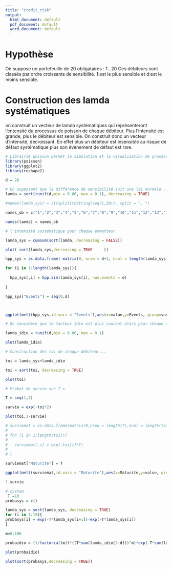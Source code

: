 ```yaml
---
title: "credit_risk"
output:
  html_document: default
  pdf_document: default
  word_document: default
---
```


# Hypothèse
On suppose un portefeuille de 20 obligataires : 1...20
Ces débiteurs sont classés par ordre croissants de sensibilité. 1:est le plus sensible et d:est le moins sensible.


# Construction des lamda systématiques

on construit un vecteur de lamda systématiques qui représenteront l'entensité du processus de poisson de chaque débiteur. Plus l'intensité est grande, plus le débiteur est sensible. On construit donc un vecteur d'intensité, décroissant. En effet plus un débiteur est insensible au risque de défaut systématique plus son évènement de défaut est rare.

```r

# Librairie poisson permet la simulation et la visualisation de processus de poisson
library(poisson)
library(ggplot2)
library(reshape2)

d = 20

# En supposant que la différence de sensibilité suit une loi normale... mais ceci dépend de la loi des lamada...
lamda = sort(runif(d,min = 0.06, max = 0.1), decreasing = TRUE)

#names(lamda_sys) = strsplit(toString(seq(1,20)), split = ", ")

names_ob = c("1","2","3","4","5","6","7","8","9","10","11","12","13","14","15","16","17","18","19","20")

names(lamda) = names_ob

# l'intensité systématique pour chaque emmetteur

lamda_sys = cumsum(sort(lamda, decreasing = FALSE))

plot( sort(lamda_sys,decreasing = TRUE     ))

```


```r
hpp_sys = as.data.frame( matrix(0, nrow = d+1, ncol = length(lamda_sys)))

for (i in 1:length(lamda_sys)){
  
  hpp_sys[,i] = hpp.sim(lamda_sys[i], num.events = d)
  
}

hpp_sys["Events"] = seq(0,d)



ggplot(melt(hpp_sys,id.vars = "Events"),aes(x=value,y=Events, group=variable, color=variable))+geom_line()

```



```r
# On considere que le facteur idio est plus courant alors pour chaque débiteur selon la remarque, l'intensité sera moins grande 

lamda_idio = runif(d,min = 0.06, max = 0.1)

plot(lamda_idio)

```

```r
# Construction des toi de chaque débiteur...

toi = lamda_sys+lamda_idio

toi = sort(toi, decreasing = TRUE)

plot(toi)

```

```r
# Probat de survie sur T = 

T = seq(1,5)

survie = exp(-toi*2)

plot(toi,1-survie)

# surviemat = as.data.frame(matrix(0,nrow = length(T),ncol = length(toi)))
# 
# for (i in 1:length(toi)){
#   
#   surviemat[,i] = exp(-toi[i]*T)
#   
# }

surviemat["Maturite"] = T

ggplot(melt(surviemat,id.vars = "Maturite"),aes(x=Maturite,y=value, group=variable, color=variable))+geom_line()

1-survie
```


```r
# system
 T =10
probasys = c()

lamda_sys = sort(lamda_sys, decreasing = TRUE)
for (i in 1:19){
probasys[i] = exp(-T*lamda_sys[i+1])-exp(-T*lamda_sys[i])
}

m=0:100

probaidio = (1/factorial(m))*((T*sum(lamda_idio[2:d]))^m)*exp(-T*sum(lamda_idio[2:d]))

plot(probaidio)

plot(sort(probasys,decreasing = TRUE))


```

